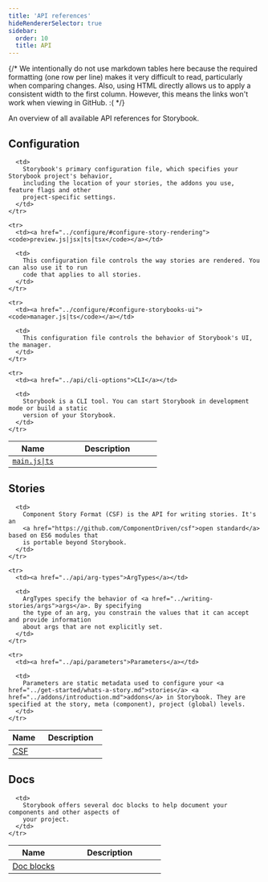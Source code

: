 ```yaml
---
title: 'API references'
hideRendererSelector: true
sidebar:
  order: 10
  title: API
---
```


{/*
  We intentionally do not use markdown tables here because the required formatting (one row per line)
  makes it very difficult to read, particularly when comparing changes.
  Also, using HTML directly allows us to apply a consistent width to the first column.
  However, this means the links won't work when viewing in GitHub. :(
*/}

An overview of all available API references for Storybook.

## Configuration

<table>
  <thead>
    <tr>
      <th scope="col" width="33%">Name</th>
      <th scope="col">Description</th>
    </tr>
  </thead>

  <tbody>
    <tr>
      <td><a href="../api/main-config"><code>main.js|ts</code></a></td>

      <td>
        Storybook's primary configuration file, which specifies your Storybook project's behavior,
        including the location of your stories, the addons you use, feature flags and other
        project-specific settings.
      </td>
    </tr>

    <tr>
      <td><a href="../configure/#configure-story-rendering"><code>preview.js|jsx|ts|tsx</code></a></td>

      <td>
        This configuration file controls the way stories are rendered. You can also use it to run
        code that applies to all stories.
      </td>
    </tr>

    <tr>
      <td><a href="../configure/#configure-storybooks-ui"><code>manager.js|ts</code></a></td>

      <td>
        This configuration file controls the behavior of Storybook's UI, the manager.
      </td>
    </tr>

    <tr>
      <td><a href="../api/cli-options">CLI</a></td>

      <td>
        Storybook is a CLI tool. You can start Storybook in development mode or build a static
        version of your Storybook.
      </td>
    </tr>
  </tbody>
</table>

## Stories

<table>
  <thead>
    <tr>
      <th scope="col" width="33%">Name</th>
      <th scope="col">Description</th>
    </tr>
  </thead>

  <tbody>
    <tr>
      <td><a href="../api/csf">CSF</a></td>

      <td>
        Component Story Format (CSF) is the API for writing stories. It's an
        <a href="https://github.com/ComponentDriven/csf">open standard</a> based on ES6 modules that
        is portable beyond Storybook.
      </td>
    </tr>

    <tr>
      <td><a href="../api/arg-types">ArgTypes</a></td>

      <td>
        ArgTypes specify the behavior of <a href="../writing-stories/args">args</a>. By specifying
        the type of an arg, you constrain the values that it can accept and provide information
        about args that are not explicitly set.
      </td>
    </tr>

    <tr>
      <td><a href="../api/parameters">Parameters</a></td>

      <td>
        Parameters are static metadata used to configure your <a href="../get-started/whats-a-story.md">stories</a> <a href="../addons/introduction.md">addons</a> in Storybook. They are specified at the story, meta (component), project (global) levels.
      </td>
    </tr>
  </tbody>
</table>

## Docs

<table>
  <thead>
    <tr>
      <th scope="col" width="33%">Name</th>
      <th scope="col">Description</th>
    </tr>
  </thead>

  <tbody>
    <tr>
      <td><a href="../writing-docs/doc-blocks/#available-blocks">Doc blocks</a></td>

      <td>
        Storybook offers several doc blocks to help document your components and other aspects of
        your project.
      </td>
    </tr>
  </tbody>
</table>
